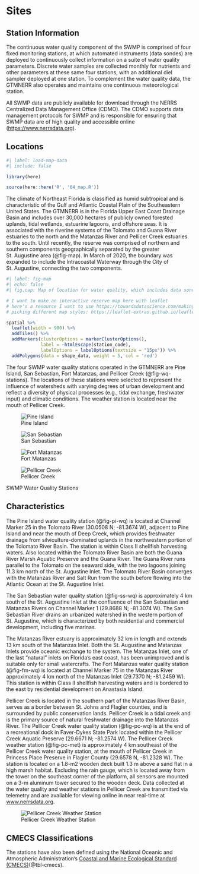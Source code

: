 # Sites {#sec-sites}

## Station Information

The continuous water quality component of the SWMP is comprised of four fixed monitoring stations, at which automated instruments (data sondes) are deployed to continuously collect information on a suite of water quality parameters. Discrete water samples are collected monthly for nutrients and other parameters at these same four stations, with an additional diel sampler deployed at one station. To complement the water quality data, the GTMNERR also operates and maintains one continuous meteorological station.

::: callout-note
All SWMP data are publicly available for download through the NERRS Centralized Data Management Office (CDMO). The CDMO supports data management protocols for SWMP and is responsible for ensuring that SWMP data are of high quality and accessible online (<https://www.nerrsdata.org>).
:::

## Locations

```r
#| label: load-map-data
#| include: false

library(here)

source(here::here('R', '04_map.R'))
```

The climate of Northeast Florida is classified as humid subtropical and is characteristic of the Gulf and Atlantic Coastal Plain of the Southeastern United States. The GTMNERR is in the Florida Upper East Coast Drainage Basin and includes over 30,000 hectares of publicly owned forested uplands, tidal wetlands, estuarine lagoons, and offshore seas. It is associated with the riverine systems of the Tolomato and Guana River estuaries to the north and the Matanzas River and Pellicer Creek estuaries to the south. Until recently, the reserve was comprised of northern and southern components geographically separated by the greater St. Augustine area (@fig-map). In March of 2020, the boundary was expanded to include the Intracoastal Waterway through the City of St. Augustine, connecting the two components.

```r
#| label: fig-map
#| echo: false
#| fig.cap: Map of location for water quality, which includes data sonde and monthly grab samples for nutrients, and weather stations within the GTM Research Reserve. The red line represents the boundary of the GTM Research Reserve and the sites are indicated with a blue pin. The sites are named based on the nomenclature of the NERRs SWMP.

# I want to make an interactive reserve map here with leaflet
# here's a resource I want to use https://towardsdatascience.com/making-interactive-maps-in-r-with-less-than-15-lines-of-code-bfd81f587e12
# picking different map styles: https://leaflet-extras.github.io/leaflet-providers/preview/

spatial %>%
  leaflet(width = 900) %>%
  addTiles() %>%
  addMarkers(clusterOptions = markerClusterOptions(),
             label = ~htmlEscape(station_code),
             labelOptions = labelOptions(textsize = "15px")) %>%
  addPolygons(data = shape_data, weight = 5, col = 'red')
```

The four SWMP water quality stations operated in the GTMNERR are Pine Island, San Sebastian, Fort Matanzas, and Pellicer Creek (@fig-wq-stations). The locations of these stations were selected to represent the influence of watersheds with varying degrees of urban development and reflect a diversity of physical processes (e.g., tidal exchange, freshwater input) and climatic conditions. The weather station is located near the mouth of Pellicer Creek.

::: {#fig-wq-stations layout-ncol="2"}

![Pine Island](/images/gtmpiwq.jpg){#fig-pi-wq}

![San Sebastian](/images/gtmsswq.jpg){#fig-ss-wq}

![Fort Matanzas](/images/gtmfmwq.jpg){#fig-fm-wq}

![Pellicer Creek](/images/gtmpcwq.jpg){#fig-pc-wq}


SWMP Water Quality Stations
:::

## Characteristics

The Pine Island water quality station (@fig-pi-wq) is located at Channel Marker 25 in the Tolomato River (30.0508 N; -81.3674 W), adjacent to Pine Island and near the mouth of Deep Creek, which provides freshwater drainage from silviculture-dominated uplands in the northwestern portion of the Tolomato River Basin. The station is within Class II shellfish harvesting waters. Also located within the Tolomato River Basin are both the Guana River Marsh Aquatic Preserve and the Guana River. The Guana River runs parallel to the Tolomato on the seaward side, with the two lagoons joining 11.3 km north of the St. Augustine Inlet. The Tolomato River Basin converges with the Matanzas River and Salt Run from the south before flowing into the Atlantic Ocean at the St. Augustine Inlet.

The San Sebastian water quality station (@fig-ss-wq) is approximately 4 km south of the St. Augustine Inlet at the confluence of the San Sebastian and Matanzas Rivers on Channel Marker 1 (29.8688 N; -81.3074 W). The San Sebastian River drains an urbanized watershed in the western portion of St. Augustine, which is characterized by both residential and commercial development, including five marinas.

The Matanzas River estuary is approximately 32 km in length and extends 13 km south of the Matanzas Inlet. Both the St. Augustine and Matanzas Inlets provide oceanic exchange to the system. The Matanzas Inlet, one of the last "natural" inlets on Florida's east coast, has been unimproved and is suitable only for small watercrafts. The Fort Matanzas water quality station (@fig-fm-wq) is located at Channel Marker 75 in the Matanzas River approximately 4 km north of the Matanzas Inlet (29.7370 N; -81.2459 W). This station is within Class II shellfish harvesting waters and is bordered to the east by residential development on Anastasia Island.

Pellicer Creek is located in the southern part of the Matanzas River Basin, serves as a border between St. Johns and Flagler counties, and is surrounded by public conservation lands. Pellicer Creek is a tidal creek and is the primary source of natural freshwater drainage into the Matanzas River. The Pellicer Creek water quality station (@fig-pc-wq) is at the end of a recreational dock in Faver-Dykes State Park located within the Pellicer Creek Aquatic Preserve (29.6671 N; -81.2574 W). The Pellicer Creek weather station (@fig-pc-met) is approximately 4 km southeast of the Pellicer Creek water quality station, at the mouth of Pellicer Creek in Princess Place Preserve in Flagler County (29.6578 N, -81.2328 W). The station is located on a 1.8-m2 wooden deck built 1.3 m above a sand flat in a high marsh habitat. Excluding the rain gauge, which is located away from the tower on the southeast corner of the platform, all sensors are mounted on a 3-m aluminum tower secured to the wooden deck. Data collected at the water quality and weather stations in Pellicer Creek are transmitted via telemetry and are available for viewing online in near real-time at [www.nerrsdata.org](https://cdmo.baruch.sc.edu).

::: column-margin
![Pellicer Creek Weather Station](/images/gtmpcmet.JPG){#fig-pc-met}
:::

## CMECS Classifications

The stations have also been defined using the National Oceanic and Atmospheric Administration's [Coastal and Marine Ecological Standard (CMECS)](https://iocm.noaa.gov/standards/cmecs-home.html)(@tbl-cmecs).

